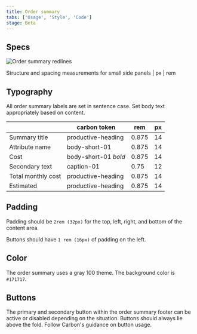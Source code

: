 ```yaml
---
title: Order summary
tabs: ['Usage', 'Style', 'Code']
stage: Beta
---
```


## Specs

<Row>
  <Column colMd={12} colLg={12} GutterSm>

![Order summary redlines](images/specs_ordersummary.png)

<Caption>
  Structure and spacing measurements for small side panels | px | rem
</Caption>

</Column>
</Row>

## Typography

All order summary labels are set in sentence case. Set body text appropriately based on content.

<Row>
  <Column colMd={12} colLg={12} GutterSm>

|                    | carbon token         | rem   | px  |
| ------------------ | -------------------- | ----- | --- |
| Summary title      | productive-heading   | 0.875 | 14  |
| Attribute name     | body-short-01        | 0.875 | 14  |
| Cost               | body-short-01 _bold_ | 0.875 | 14  |
| Secondary text     | caption-01           | 0.75  | 12  |
| Total monthly cost | productive-heading   | 0.875 | 14  |
| Estimated          | productive-heading   | 0.875 | 14  |

</Column>
</Row>

## Padding

Padding should be `2rem (32px)` for the top, left, right, and bottom of the content area.

Buttons should have `1 rem (16px)` of padding on the left.

## Color

The order summary uses a gray 100 theme.
The background color is `#171717`.

## Buttons

The primary and secondary button within the order summary footer can be active or disabled depending on the situation. Buttons should always lie above the fold.
Follow Carbon's guidance on button usage.
